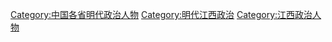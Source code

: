[[Category:中国各省明代政治人物|Category:中国各省明代政治人物]]
[[Category:明代江西政治|Category:明代江西政治]]
[[Category:江西政治人物|Category:江西政治人物]]